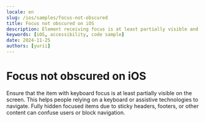 ```yaml
---
locale: en
slug: /ios/samples/focus-not-obscured
title: Focus not obscured on iOS
description: Element receiving focus is at least partially visible and not obscured by other content.
keywords: [iOS, accessibility, code sample]
date: 2024-11-25
authors: [yurii]
---
```


# Focus not obscured on iOS

Ensure that the item with keyboard focus is at least partially visible on the screen. This helps people relying on a keyboard or assistive technologies to navigate. Fully hidden focused items due to sticky headers, footers, or other content can confuse users or block navigation.

<CodeSample id="focus-not-obscured" platform="ios" locale="en"/>
